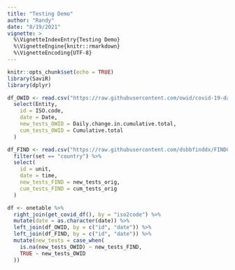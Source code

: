 ---
title: "Testing Demo"
author: "Randy"
date: "8/19/2021"
vignette: >
  %\VignetteIndexEntry{Testing Demo}
  %\VignetteEngine{knitr::rmarkdown}
  %\VignetteEncoding{UTF-8}
---

```{r setup, include=FALSE}
knitr::opts_chunk$set(echo = TRUE)
library(SaviR)
library(dplyr)
```

```{r, eval=FALSE}
df_OWID <- read.csv("https://raw.githubusercontent.com/owid/covid-19-data/master/public/data/testing/covid-testing-all-observations.csv") %>%
  select(Entity,
    id = ISO.code,
    date = Date,
    new_tests_OWID = Daily.change.in.cumulative.total,
    cum_tests_OWID = Cumulative.total
  )
```

```{r, eval=FALSE}
df_FIND <- read.csv("https://raw.githubusercontent.com/dsbbfinddx/FINDCov19TrackerData/master/processed/data_all.csv") %>%
  filter(set == "country") %>%
  select(
    id = unit,
    date = time,
    new_tests_FIND = new_tests_orig,
    cum_tests_FIND = cum_tests_orig
  )
```


```{r, eval=FALSE}
df <- onetable %>%
  right_join(get_covid_df(), by = "iso2code") %>%
  mutate(date = as.character(date)) %>%
  left_join(df_OWID, by = c("id", "date")) %>%
  left_join(df_FIND, by = c("id", "date")) %>%
  mutate(new_tests = case_when(
    is.na(new_tests_OWID) ~ new_tests_FIND,
    TRUE ~ new_tests_OWID
  ))
```



